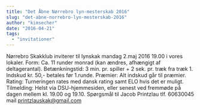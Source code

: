 ```yaml
---
title: "Det Åbne Nørrebro lyn-mesterskab 2016"
slug: "det-abne-norrebro-lyn-mesterskab-2016"
author: "kimsecher"
date: "2016-04-21"
tags: 
  - "invitationer"
---
```


Nørrebro Skakklub inviterer til lynskak mandag 2.maj 2016 19.00 i vores lokaler. Form: Ca. 11 runder monrad (kan ændres, afhængigt af deltagerantal). Betænkningstid: 3 min. pr. spiller + 2 sek. pr. træk fra træk 1. Indskud kr. 50,- betales før 1.runde. Præmier: Alt indskud går til præmier. Rating: Turneringen rates med dansk rating samt ELO hvis det er muligt. Tilmelding: Helst via DSU-hjemmesiden, eller senest ved fremmøde på dagen mellem kl. 19.00 og 19.10. Spørgsmål til Jacob Printzlau tlf. 60630045 mail printzlauskak@gmail.com
